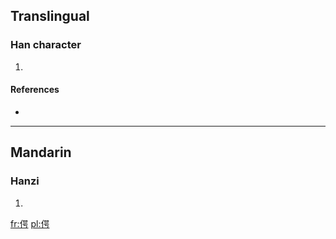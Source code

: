 ==Translingual==

===Han character===
{{Han char|rn=9|rad=人|as=09|sn=11|four=|canj=人口口尸 (ORRS)}}

# {{defn|Han|sort=人09}}

====References====
* {{Han ref|kx=0110.220|dkj=00854|dj=0236.060|hdz=10191.060|uh=5054|ud=20564}}

----

==Mandarin==

===Hanzi===
{{cmn-hanzi|pin=[[è]] ([[e4]])|wg=o<sup>4</sup>}}

# {{defn|lang=cmn|sort=人09}}

[[fr:偔]]
[[pl:偔]]